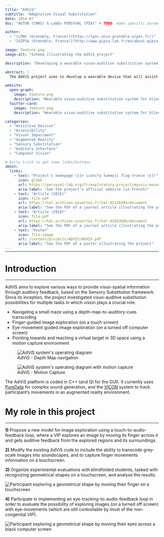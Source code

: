 ```yaml
---
title: "AdViS"
subtitle: "Adaptative Visual Substitution"
date: 2014-07
doi: "AUTON (CNRS) & LabEx PERSYVAL (PIA)" # TODO: make specific param

author:
  - "[LPNC (Grenoble, France)](https://lpnc.univ-grenoble-alpes.fr/)"
  - "[GIPSA (Grenoble, France)](http://www.gipsa-lab.fr/en/about-gipsa-lab.php)"

image: feature.png
image-alt: "Schema illustrating the AdViS project"

description: "Developing a wearable visuo-auditive substitution system to assist Visually Impaired People in navigation and object-reaching tasks."

abstract: |
  The AdViS project aims to develop a wearable device that will assist Visually Impaired People during **spatial interaction tasks** (such as **indoor navigation** and **object-reaching**), using an audio-based Human-Machine Interface which converts relevant spatial metrics into ergonomic auditory cues.

website:
  open-graph:
    image: feature.png
    description: "Wearable visuo-auditive substitution system for blind navigation and object-reaching"
  twitter-card:
    image: feature.png
    description: "Wearable visuo-auditive substitution system for blind navigation and object-reaching"

categories:
  - "Assistive Devices"
  - "Accessibility"
  - "Visual Impairment"
  - "Augmented Reality"
  - "Sensory Substitution"
  - "Auditory Interface"
  - "Computer Vision"

# Dirty trick to get some links/buttons
about:
  links:
    - text: "Project's homepage ({{< iconify twemoji flag-france >}})"
      icon: globe
      url: https://persyval-lab.org/fr/exploratory-project/myssiv-mouvements-des-yeux-substitution-sensorielle-immersion-virtuelle
      aria-label: "See the project's official website (in French)"
    - text: "Article (2015)"
      icon: file-pdf
      url: https://hal.archives-ouvertes.fr/hal-01128384/document
      aria-label: "See the PDF of a journal article illustrating the project (2015)"
    - text: "Article (2018)"
      icon: file-pdf
      url: https://hal.archives-ouvertes.fr/hal-01663686/document
      aria-label: "See the PDF of a journal article illustrating the project (2018)"
    - text: "Poster"
      icon: file-image
      url: /content/projects/ADVIS/ADVIS.pdf
      aria-label: "See the PDF of a poster illustrating the project"
---
```


<hr style="margin-bottom: 30px; margin-top: -12px">

# Introduction
***

AdViS aims to explore various ways to provide visuo-spatial information through auditory feedback, based on the Sensory Substitution framework. Since its inception, the project investigated visuo-auditive substitution possibilities for multiple tasks in which vision plays a crucial role:

-   Navigating a small maze using a depth-map-to-auditory-cues transcoding  
-   Finger-guided image exploration (on a touch screen)  
-   Eye-movement guided image exploration (on a turned off computer screen)  
-   Pointing towards and reaching a virtual target in 3D space using a motion capture environment

:::{layout="[47,53]"}

![AdViS - Depth Map navigation](advis-diagram.png){alt="AdViS system's operating diagram"}

![AdViS - Motion Capture](feature.png){.preview-image alt="AdViS system's operating diagram with motion capture"}

:::

The AdViS platform is coded in C++ (and Qt for the GUI).
It currently uses [PureData](https://puredata.info/) for complex sound generation, and the [VICON](https://www.vicon.com/) system to track participant's movements in an augmented reality environment.

# My role in this project
***

**1)**  Propose a new model for image exploration using a touch-to-audio-feedback loop, where a VIP explores an image by moving its finger across it and gets auditive feedback from the explored regions and its surroundings.

**2)**  Modify the existing AdViS code to include the ability to transcode grey-scale images into soundscapes, and to capture finger movements information on a touchscreen.

**3)**  Organize experimental evaluations with blindfolded students, tasked with recognizing geometrical shapes on a touchscreen, and analyse the results.

![](geom-finger.jpg){alt="Participant exploring a geometrical shape by moving their finger on a touchscreen"}

**4)**  Participate in implementing an eye-tracking-to-audio-feedback loop in order to evaluate the possibility of exploring images (on a turned off screen) with eye-movements (which are still controllable by most of the non-congenital VIP).

![](geom-eye.jpg){alt="Participant exploring a geometrical shape by moving their eyes across a black computer screen"}
